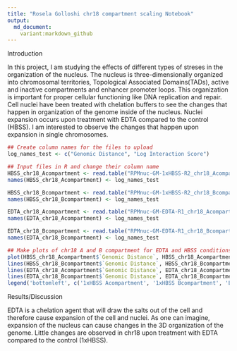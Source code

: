 ```yaml
---
title: "Rosela Golloshi chr18 compartment scaling Notebook"
output: 
  md_document:
    variant:markdown_github
---
```


Introduction

In this project, I am studying the effects of different types of streses in the organization of the nucleus. The nucleus is three-dimensionally organized into chromosomal territories, Topological Associated Domains(TADs), active and inactive compartments and enhancer promoter loops. This organization is important for proper cellular functioning like DNA replication and repair. Cell nuclei have been treated with chelation buffers to see the changes that happen in organization of the genome inside of the nucleus. Nuclei expansion occurs upon treatment with EDTA compared to the control (HBSS). I am interested to observe the changes that happen upon expansion in single chromosomes. 

```r
## Create column names for the files to upload
log_names_test <- c("Genomic Distance", "Log Interaction Score")

## Input files in R and change their column name
HBSS_chr18_Acompartment <- read.table("RPMnuc-GM-1xHBSS-R2_chr18_Acompartment_1mb_log2.txt")
names(HBSS_chr18_Acompartment) <- log_names_test

HBSS_chr18_Bcompartment <- read.table("RPMnuc-GM-1xHBSS-R2_chr18_Bcompartment_1mb_log2.txt")
names(HBSS_chr18_Bcompartment) <- log_names_test

EDTA_chr18_Acompartment <- read.table("RPMnuc-GM-EDTA-R1_chr18_Acompartment_log2.txt")
names(EDTA_chr18_Acompartment) <- log_names_test

EDTA_chr18_Bcompartment <- read.table("RPMnuc-GM-EDTA-R1_chr18_Bcompartment_log2.txt")
names(EDTA_chr18_Bcompartment) <- log_names_test

## Make plots of chr18 A and B compartment for EDTA and HBSS conditions
plot(HBSS_chr18_Acompartment$`Genomic Distance`, HBSS_chr18_Acompartment$`Log Interaction Score`, col = "red", type = "l", xlab = "Genomic DIstance", ylab = "Log Interaction Score", main = "chr18 Scaling Plot", ylim = c(0, 2.5))
lines(HBSS_chr18_Bcompartment$`Genomic Distance`, HBSS_chr18_Bcompartment$`Log Interaction Score`, col = "blue", type = "l", xlab = "Genomic DIstance", ylab = "Log Interaction Score")
lines(EDTA_chr18_Acompartment$`Genomic Distance`, EDTA_chr18_Acompartment$`Log Interaction Score`, col = "black", type = "l", xlab = "Genomic DIstance", ylab = "Log Interaction Score")
lines(EDTA_chr18_Bcompartment$`Genomic Distance`, EDTA_chr18_Bcompartment$`Log Interaction Score`, col = "green", type = "l", xlab = "Genomic DIstance", ylab = "Log Interaction Score")
legend('bottomleft', c('1xHBSS Acompartment', '1xHBSS Bcompartment', 'EDTA Acompartment', 'EDTA Bcompartment'), lty=c(1,1,1,1), col = c('red', 'blue', 'black', 'green'))


```

Results/Discussion

EDTA is a chelation agent that will draw the salts out of the cell and therefore cause expansion of the cell and nuclei. As one can imagine, expansion of the nucleus can cause changes in the 3D organization of the genome. Little changes are observed in chr18 upon treatment with EDTA compared to the control (1xHBSS). 



